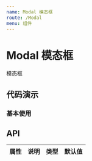 ```yaml
---
name: Modal 模态框
route: /Modal
menu: 组件
---
```




# Modal 模态框

模态框

## 代码演示

### 基本使用

<ActionBox code={BasicDemoCode} title="" desc="">
  <BasicDemo></BasicDemo>
</ActionBox>


## API

| 属性 | 说明 | 类型 | 默认值 |
| ---- | ---- | ---- | ------ |